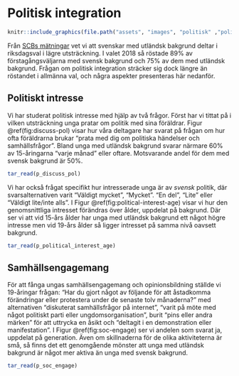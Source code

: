 # Politisk integration

```r
knitr::include_graphics(file.path("assets", "images", "politisk" ,"politisk_banner.png"))
```

Från [SCBs mätningar](https://www.scb.se/hitta-statistik/statistik-efter-amne/levnadsforhallanden/levnadsforhallanden/integration--analys/pong/publikationer/integration--en-beskrivning-av-laget-i-sverige/) vet vi att svenskar med utländsk bakgrund deltar i riksdagsval i lägre utsträckning. I valet 2018 så röstade 89% av förstagångsväljarna med svensk bakgrund och 75% av dem med utländsk bakgrund. Frågan om politisk integration sträcker sig dock längre än röstandet i allmänna val, och några aspekter presenteras här nedanför. 

## Politiskt intresse {-}

Vi har studerat politisk intresse med hjälp av två frågor. Först har vi tittat på i vilken utsträckning unga pratar om politik med sina föräldrar. Figur \@ref(fig:discuss-pol) visar hur våra deltagare har svarat på frågan om hur ofta föräldrarna brukar "prata med dig om politiska händelser och samhällsfrågor". Bland unga med utländsk bakgrund svarar närmare 60% av 15-åringarna "varje månad" eller oftare. Motsvarande andel för dem med svensk bakgrund är 50%. 

```r
tar_read(p_discuss_pol)
```

Vi har också frågat specifikt hur intresserade unga är av _svensk_ politik, där svarsalternativen varit "Väldigt mycket", "Mycket". "En del", "Lite" eller "Väldigt lite/inte alls". I Figur \@ref(fig:political-interest-age) visar vi hur den genomsnittliga intresset förändras över ålder, uppdelat på bakgrund. Där ser vi att vid 15-års ålder har unga med utländsk bakgrund ett något högre intresse men vid 19-års ålder så ligger intresset på samma nivå oavsett bakgrund. 

```r
tar_read(p_political_interest_age)
```

## Samhällsengagemang {-}

För att fånga ungas samhällsengagemang och opinionsbildning ställde vi 19-åringar frågan: "Har du gjort något av följande för att åstadkomma förändringar eller protestera under de senaste tolv månaderna?" med alternativen "diskuterat samhällsfrågor på internet", "varit på möte med något politiskt parti eller ungdomsorganisation", burit "pins eller andra märken" för att uttrycka en åsikt och "deltagit i en demonstration eller manifestation". I Figur \@ref(fig:soc-engage) ser vi andelen som svarat ja, uppdelat på generation. Även om skillnaderna för de olika aktiviteterna är små, så finns det ett genomgående mönster att unga med utländsk bakgrund är något mer aktiva än unga med svensk bakgrund. 

```r
tar_read(p_soc_engage)
```
